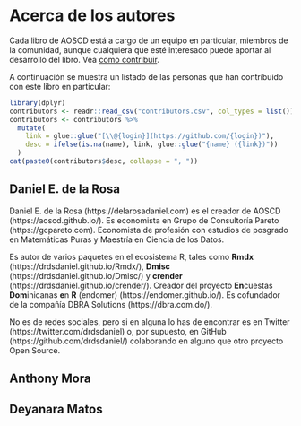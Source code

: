 # Acerca de los autores {#author .unnumbered}

Cada libro de AOSCD está a cargo de un equipo en particular, miembros de la comunidad, aunque cualquiera que esté interesado puede aportar al desarrollo del libro. Vea [como contribuir](https://github.com/AOSCD/aoscd-matlab#contribuyendo).

A continuación se muestra un listado de las personas que han contribuido con este libro en particular:<br/>

```r
library(dplyr)
contributors <- readr::read_csv("contributors.csv", col_types = list())
contributors <- contributors %>% 
  mutate(
    link = glue::glue("[\\@{login}](https://github.com/{login})"),
    desc = ifelse(is.na(name), link, glue::glue("{name} ({link})"))
  )
cat(paste0(contributors$desc, collapse = ", "))
```

## Daniel E. de la Rosa {-}

Daniel E. de la Rosa (https://delarosadaniel.com) es el creador de AOSCD (https://aoscd.github.io/). Es economista en Grupo de Consultoría Pareto (https://gcpareto.com). Economista de profesión con estudios de posgrado en Matemáticas Puras y Maestría en Ciencia de los Datos.

Es autor de varios paquetes en el ecosistema R, tales como __Rmdx__ (https://drdsdaniel.github.io/Rmdx/), __Dmisc__ (https://drdsdaniel.github.io/Dmisc/) y __crender__ (https://drdsdaniel.github.io/crender/). Creador del proyecto **En**cuestas **Dom**inicanas **e**n **R** (endomer) (https://endomer.github.io/). Es cofundador de la compañía DBRA Solutions (https://dbra.com.do/).

No es de redes sociales, pero si en alguna lo has de encontrar es en Twitter (https://twitter.com/drdsdaniel) o, por supuesto, en GitHub (https://github.com/drdsdaniel/) colaborando en alguno que otro proyecto Open Source.

## Anthony Mora {-}

## Deyanara Matos {-} 
